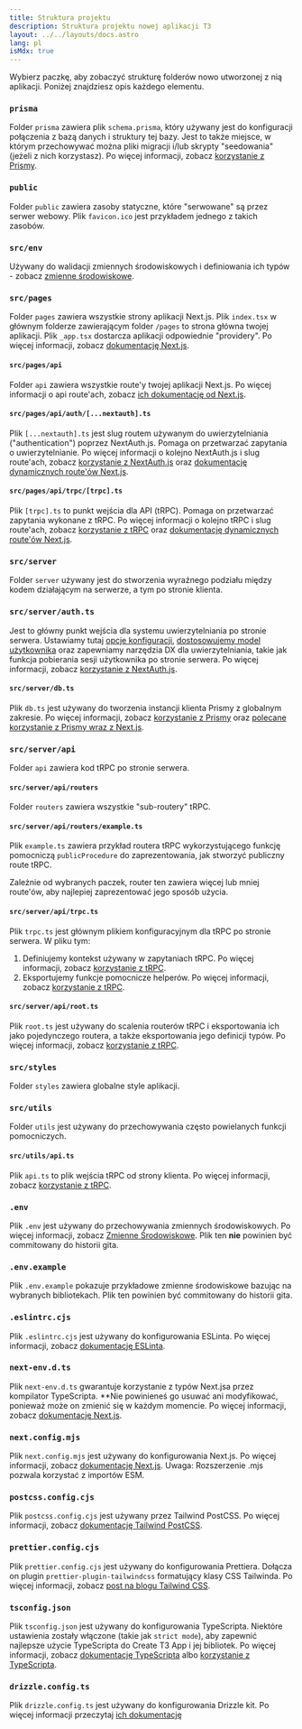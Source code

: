 ```yaml
---
title: Struktura projektu
description: Struktura projektu nowej aplikacji T3
layout: ../../layouts/docs.astro
lang: pl
isMdx: true
---
```



Wybierz paczkę, aby zobaczyć strukturę folderów nowo utworzonej z nią aplikacji. Poniżej znajdziesz opis każdego elementu.

<Form />

<Diagram />

<div data-components="prisma">

### `prisma`

Folder `prisma` zawiera plik `schema.prisma`, który używany jest do konfiguracji połączenia z bazą danych i struktury tej bazy. Jest to także miejsce, w którym przechowywać można pliki migracji i/lub skrypty "seedowania" (jeżeli z nich korzystasz). Po więcej informacji, zobacz [korzystanie z Prismy](/pl/usage/prisma).

</div>
<div>

### `public`

Folder `public` zawiera zasoby statyczne, które "serwowane" są przez serwer webowy. Plik `favicon.ico` jest przykładem jednego z takich zasobów.

</div>
<div>

### `src/env`

Używany do walidacji zmiennych środowiskowych i definiowania ich typów - zobacz [zmienne środowiskowe](/pl/usage/env-variables).

</div>
<div>

### `src/pages`

Folder `pages` zawiera wszystkie strony aplikacji Next.js. Plik `index.tsx` w głównym folderze zawierającym folder `/pages` to strona główna twojej aplikacji. Plik `_app.tsx` dostarcza aplikacji odpowiednie "providery". Po więcej informacji, zobacz [dokumentację Next.js](https://nextjs.org/docs/basic-features/pages).

</div>
<div data-components="nextauth trpc">

#### `src/pages/api`

Folder `api` zawiera wszystkie route'y twojej aplikacji Next.js. Po więcej informacji o api route'ach, zobacz [ich dokumentację od Next.js](https://nextjs.org/docs/api-routes/introduction).

</div>
<div data-components="nextauth">

#### `src/pages/api/auth/[...nextauth].ts`

Plik `[...nextauth].ts` jest slug routem używanym do uwierzytelniania ("authentication") poprzez NextAuth.js. Pomaga on przetwarzać zapytania o uwierzytelnianie. Po więcej informacji o kolejno NextAuth.js i slug route'ach, zobacz [korzystanie z NextAuth.js](/pl/usage/next-auth) oraz [dokumentację dynamicznych route'ów Next.js](https://nextjs.org/docs/routing/dynamic-routes).

</div>
<div data-components="trpc">

#### `src/pages/api/trpc/[trpc].ts`

Plik `[trpc].ts` to punkt wejścia dla API (tRPC). Pomaga on przetwarzać zapytania wykonane z tRPC. Po więcej informacji o kolejno tRPC i slug route'ach, zobacz [korzystanie z tRPC](/pl/usage/trpc#-pagesapitrpctrpcts) oraz [dokumentację dynamicznych route'ów Next.js](https://nextjs.org/docs/routing/dynamic-routes).

</div>
<div data-components="trpc prisma nextauth">

### `src/server`

Folder `server` używany jest do stworzenia wyraźnego podziału między kodem działającym na serwerze, a tym po stronie klienta.

</div>
<div data-components="nextauth+trpc">

### `src/server/auth.ts`

Jest to główny punkt wejścia dla systemu uwierzytelniania po stronie serwera. Ustawiamy tutaj [opcje konfiguracji](/pl/usage/next-auth), [dostosowujemy model użytkownika](/pl/usage/next-auth#inclusion-of-userid-on-the-session) oraz zapewniamy narzędzia DX dla uwierzytelniania, takie jak funkcja pobierania sesji użytkownika po stronie serwera. Po więcej informacji, zobacz [korzystanie z NextAuth.js](/pl/usage/next-auth#korzystanie-z-trpc).

</div>
<div data-components="prisma">

#### `src/server/db.ts`

Plik `db.ts` jest używany do tworzenia instancji klienta Prismy z globalnym zakresie. Po więcej informacji, zobacz [korzystanie z Prismy](/pl/usage/prisma#prisma-client) oraz [polecane korzystanie z Prismy wraz z Next.js](https://www.prisma.io/docs/guides/database/troubleshooting-orm/help-articles/nextjs-prisma-client-dev-practices).

</div>
<div data-components="trpc">

### `src/server/api`

Folder `api` zawiera kod tRPC po stronie serwera.

</div>
<div data-components="trpc">

#### `src/server/api/routers`

Folder `routers` zawiera wszystkie "sub-routery" tRPC.

</div>
<div data-components="trpc">

#### `src/server/api/routers/example.ts`

Plik `example.ts` zawiera przykład routera tRPC wykorzystującego funkcję pomocniczą `publicProcedure` do zaprezentowania, jak stworzyć publiczny route tRPC.

Zależnie od wybranych paczek, router ten zawiera więcej lub mniej route'ów, aby najlepiej zaprezentować jego sposób użycia.

</div>
<div data-components="trpc">

#### `src/server/api/trpc.ts`

Plik `trpc.ts` jest głównym plikiem konfiguracyjnym dla tRPC po stronie serwera. W pliku tym:

1. Definiujemy kontekst używany w zapytaniach tRPC. Po więcej informacji, zobacz [korzystanie z tRPC](usage/trpc#-serverapitrpcts).
2. Eksportujemy funkcje pomocnicze helperów. Po więcej informacji, zobacz [korzystanie z tRPC](usage/trpc#-serverapitrpcts).

</div>

<div data-components="trpc">

#### `src/server/api/root.ts`

Plik `root.ts` jest używany do scalenia routerów tRPC i eksportowania ich jako pojedynczego routera, a także eksportowania jego definicji typów. Po więcej informacji, zobacz [korzystanie z tRPC](/pl/usage/trpc#-serverapirootts).

</div>
<div>

### `src/styles`

Folder `styles` zawiera globalne style aplikacji.

</div>
<div data-components="trpc">

### `src/utils`

Folder `utils` jest używany do przechowywania często powielanych funkcji pomocniczych.

</div>
<div data-components="trpc">

#### `src/utils/api.ts`

Plik `api.ts` to plik wejścia tRPC od strony klienta. Po więcej informacji, zobacz [korzystanie z tRPC](/pl/usage/trpc#-utilsapits).

</div>
<div>

### `.env`

Plik `.env` jest używany do przechowywania zmiennych środowiskowych. Po więcej informacji, zobacz [Zmienne Środowiskowe](usage/env-variables). Plik ten **nie** powinien być commitowany do historii gita.

</div>
<div>

### `.env.example`

Plik `.env.example` pokazuje przykładowe zmienne środowiskowe bazując na wybranych bibliotekach. Plik ten powinien być commitowany do historii gita.

</div>
<div>

### `.eslintrc.cjs`

Plik `.eslintrc.cjs` jest używany do konfigurowania ESLinta. Po więcej informacji, zobacz [dokumentację ESLinta](https://eslint.org/docs/latest/user-guide/configuring/configuration-files).

</div>
<div>

### `next-env.d.ts`

Plik `next-env.d.ts` gwarantuje korzystanie z typów Next.jsa przez kompilator TypeScripta. \*\*Nie powinieneś go usuwać ani modyfikować, ponieważ może on zmienić się w każdym momencie. Po więcej informacji, zobacz [dokumentację Next.js](https://nextjs.org/docs/basic-features/typescript#existing-projects).

</div>
<div>

### `next.config.mjs`

Plik `next.config.mjs` jest używany do konfigurowania Next.js. Po więcej informacji, zobacz [dokumentację Next.js](https://nextjs.org/docs/api-reference/next.config.js/introduction). Uwaga: Rozszerzenie .mjs pozwala korzystać z importów ESM.

</div>
<div data-components="tailwind">

### `postcss.config.cjs`

Plik `postcss.config.cjs` jest używany przez Tailwind PostCSS. Po więcej informacji, zobacz [dokumentację Tailwind PostCSS](https://tailwindcss.com/docs/installation/using-postcss).

</div>
<div data-components="tailwind">

### `prettier.config.cjs`

Plik `prettier.config.cjs` jest używany do konfigurowania Prettiera. Dołącza on plugin `prettier-plugin-tailwindcss` formatujący klasy CSS Tailwinda. Po więcej informacji, zobacz [post na blogu Tailwind CSS](https://tailwindcss.com/blog/automatic-class-sorting-with-prettier).

</div>
<div>

### `tsconfig.json`

Plik `tsconfig.json` jest używany do konfigurowania TypeScripta. Niektóre ustawienia zostały włączone (takie jak `strict mode`), aby zapewnić najlepsze użycie TypeScripta do Create T3 App i jej bibliotek. Po więcej informacji, zobacz [dokumentację TypeScripta](https://www.typescriptlang.org/docs/handbook/tsconfig-json.html) albo [korzystanie z TypeScripta](/pl/usage/typescript).

</div>
<div>

### `drizzle.config.ts`

Plik `drizzle.config.ts` jest używany do konfigurowania Drizzle kit. Po więcej informacji przeczytaj [ich dokumentację](https://orm.drizzle.team/kit-docs/config-reference)

</div>